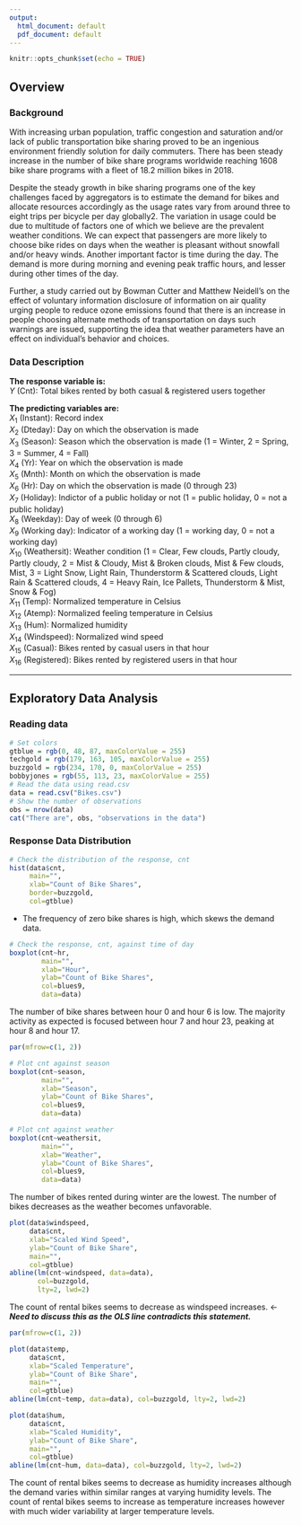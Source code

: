```yaml
---
output:
  html_document: default
  pdf_document: default
---
```

```r
knitr::opts_chunk$set(echo = TRUE)
```

## Overview

### Background

With increasing urban population, traffic congestion and saturation and/or lack of public transportation bike sharing proved to be an ingenious environment friendly solution for daily commuters. There has been steady increase in the number of bike share programs worldwide reaching 1608 bike share programs with a fleet of 18.2 million bikes in 2018.

Despite the steady growth in bike sharing programs one of the key challenges faced by aggregators is to estimate the demand for bikes and allocate resources accordingly as the usage rates vary from around three to eight trips per bicycle per day globally2. The variation in usage could be due to multitude of factors one of which we believe are the prevalent weather conditions. We can expect that passengers are more likely to choose bike rides on days when the weather
is pleasant without snowfall and/or heavy winds. Another important factor is time during the day. The demand is more during morning and evening peak traffic hours, and lesser during other times of the day.

Further, a study carried out by Bowman Cutter and Matthew Neidell's on the effect of voluntary information disclosure of information on air quality urging people to reduce ozone emissions found that there is an increase in people choosing alternate methods of transportation on days such warnings are issued, supporting the idea that weather parameters have an effect on individual's behavior and choices.

### Data Description

**The response variable is:**  
$Y$ (Cnt): Total bikes rented by both casual & registered users together  
  
**The predicting variables are:**  
$X_1$ (Instant): Record index  
$X_2$ (Dteday): Day on which the observation is made  
$X_3$ (Season): Season which the observation is made (1 = Winter, 2 = Spring, 3 = Summer, 4 = Fall)  
$X_4$ (Yr): Year on which the observation is made  
$X_5$ (Mnth): Month on which the observation is made  
$X_6$ (Hr): Day on which the observation is made (0 through 23)  
$X_7$ (Holiday): Indictor of a public holiday or not (1 = public holiday, 0 = not a public holiday)  
$X_8$ (Weekday): Day of week (0 through 6)  
$X_9$ (Working day): Indicator of a working day (1 = working day, 0 = not a working day)  
$X_{10}$ (Weathersit): Weather condition (1 = Clear, Few clouds, Partly cloudy, Partly cloudy, 2 = Mist & Cloudy, Mist & Broken clouds, Mist & Few clouds, Mist, 3 = Light Snow, Light Rain, Thunderstorm & Scattered clouds, Light Rain & Scattered clouds, 4 = Heavy Rain, Ice Pallets, Thunderstorm & Mist, Snow & Fog)  
$X_{11}$ (Temp): Normalized temperature in Celsius  
$X_{12}$ (Atemp): Normalized feeling temperature in Celsius  
$X_{13}$ (Hum): Normalized humidity  
$X_{14}$ (Windspeed): Normalized wind speed  
$X_{15}$ (Casual): Bikes rented by casual users in that hour  
$X_{16}$ (Registered): Bikes rented by registered users in that hour  

***
## Exploratory Data Analysis

### Reading data

```r
# Set colors
gtblue = rgb(0, 48, 87, maxColorValue = 255)
techgold = rgb(179, 163, 105, maxColorValue = 255)
buzzgold = rgb(234, 170, 0, maxColorValue = 255)
bobbyjones = rgb(55, 113, 23, maxColorValue = 255)
# Read the data using read.csv
data = read.csv("Bikes.csv")
# Show the number of observations
obs = nrow(data)
cat("There are", obs, "observations in the data")
```

### Response Data Distribution

```r
# Check the distribution of the response, cnt
hist(data$cnt,
     main="",
     xlab="Count of Bike Shares",
     border=buzzgold,
     col=gtblue)
```

* The frequency of zero bike shares is high, which skews the demand data.


```r
# Check the response, cnt, against time of day
boxplot(cnt~hr,
        main="",
        xlab="Hour",
        ylab="Count of Bike Shares",
        col=blues9,
        data=data)
```

The number of bike shares between hour 0 and hour 6 is low. The majority activity as expected is focused between hour 7 and hour 23, peaking at hour 8 and hour 17.

```r
par(mfrow=c(1, 2))

# Plot cnt against season
boxplot(cnt~season,
        main="",
        xlab="Season",
        ylab="Count of Bike Shares",
        col=blues9,
        data=data)

# Plot cnt against weather
boxplot(cnt~weathersit,
        main="",
        xlab="Weather",
        ylab="Count of Bike Shares",
        col=blues9,
        data=data)
```

The number of bikes rented during winter are the lowest.  The number of bikes decreases as the weather becomes unfavorable.

```r
plot(data$windspeed,
     data$cnt,
     xlab="Scaled Wind Speed",
     ylab="Count of Bike Share",
     main="",
     col=gtblue)
abline(lm(cnt~windspeed, data=data), 
       col=buzzgold, 
       lty=2, lwd=2)
```

The count of rental bikes seems to decrease as windspeed increases. <- ***Need to discuss this as the OLS line contradicts this statement.***

```r
par(mfrow=c(1, 2))

plot(data$temp, 
     data$cnt, 
     xlab="Scaled Temperature",
     ylab="Count of Bike Share",
     main="",
     col=gtblue)
abline(lm(cnt~temp, data=data), col=buzzgold, lty=2, lwd=2)

plot(data$hum, 
     data$cnt, 
     xlab="Scaled Humidity",
     ylab="Count of Bike Share",
     main="",
     col=gtblue)
abline(lm(cnt~hum, data=data), col=buzzgold, lty=2, lwd=2)
```

The count of rental bikes seems to decrease as humidity increases although the demand varies within similar ranges at varying humidity levels.
The count of rental bikes seems to increase as temperature increases however with much wider variability at larger temperature levels.
